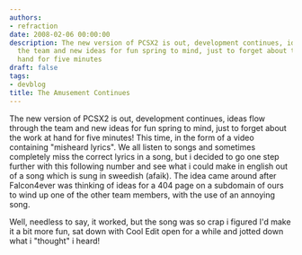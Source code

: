 ```yaml
---
authors:
- refraction
date: 2008-02-06 00:00:00
description: The new version of PCSX2 is out, development continues, ideas flow through
  the team and new ideas for fun spring to mind, just to forget about the work at
  hand for five minutes
draft: false
tags:
- devblog
title: The Amusement Continues
---
```


The new version of PCSX2 is out, development continues, ideas flow
through the team and new ideas for fun spring to mind, just to forget
about the work at hand for five minutes! This time, in the form of a
video containing "misheard lyrics". We all listen to songs and sometimes
completely miss the correct lyrics in a song, but i decided to go one
step further with this following number and see what i could make in
english out of a song which is sung in sweedish (afaik). The idea came
around after Falcon4ever was thinking of ideas for a 404 page on a
subdomain of ours to wind up one of the other team members, with the use
of an annoying song.

<!-- truncate -->

Well, needless to say, it worked, but the song was so crap i figured I'd
make it a bit more fun, sat down with Cool Edit open for a while and
jotted down what i "thought" i heard!

<!-- TODO add the song, lol? -->